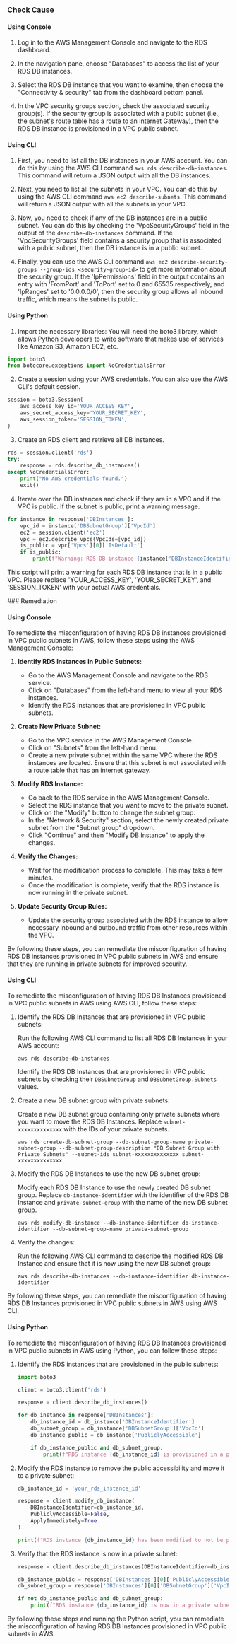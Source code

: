 

<Tabs><Tab title='Cause'>
### Check Cause

#### Using Console

1. Log in to the AWS Management Console and navigate to the RDS dashboard.

2. In the navigation pane, choose "Databases" to access the list of your RDS DB instances.

3. Select the RDS DB instance that you want to examine, then choose the "Connectivity & security" tab from the dashboard bottom panel.

4. In the VPC security groups section, check the associated security group(s). If the security group is associated with a public subnet (i.e., the subnet's route table has a route to an Internet Gateway), then the RDS DB instance is provisioned in a VPC public subnet.

#### Using CLI

1. First, you need to list all the DB instances in your AWS account. You can do this by using the AWS CLI command `aws rds describe-db-instances`. This command will return a JSON output with all the DB instances.

2. Next, you need to list all the subnets in your VPC. You can do this by using the AWS CLI command `aws ec2 describe-subnets`. This command will return a JSON output with all the subnets in your VPC.

3. Now, you need to check if any of the DB instances are in a public subnet. You can do this by checking the 'VpcSecurityGroups' field in the output of the `describe-db-instances` command. If the 'VpcSecurityGroups' field contains a security group that is associated with a public subnet, then the DB instance is in a public subnet.

4. Finally, you can use the AWS CLI command `aws ec2 describe-security-groups --group-ids <security-group-id>` to get more information about the security group. If the 'IpPermissions' field in the output contains an entry with 'FromPort' and 'ToPort' set to 0 and 65535 respectively, and 'IpRanges' set to '0.0.0.0/0', then the security group allows all inbound traffic, which means the subnet is public.

#### Using Python

1. Import the necessary libraries: You will need the boto3 library, which allows Python developers to write software that makes use of services like Amazon S3, Amazon EC2, etc.

```python
import boto3
from botocore.exceptions import NoCredentialsError
```

2. Create a session using your AWS credentials. You can also use the AWS CLI's default session.

```python
session = boto3.Session(
    aws_access_key_id='YOUR_ACCESS_KEY',
    aws_secret_access_key='YOUR_SECRET_KEY',
    aws_session_token='SESSION_TOKEN',
)
```

3. Create an RDS client and retrieve all DB instances.

```python
rds = session.client('rds')
try:
    response = rds.describe_db_instances()
except NoCredentialsError:
    print("No AWS credentials found.")
    exit()
```

4. Iterate over the DB instances and check if they are in a VPC and if the VPC is public. If the subnet is public, print a warning message.

```python
for instance in response['DBInstances']:
    vpc_id = instance['DBSubnetGroup']['VpcId']
    ec2 = session.client('ec2')
    vpc = ec2.describe_vpcs(VpcIds=[vpc_id])
    is_public = vpc['Vpcs'][0]['IsDefault']
    if is_public:
        print(f"Warning: RDS DB instance {instance['DBInstanceIdentifier']} is in a public VPC.")
```

This script will print a warning for each RDS DB instance that is in a public VPC. Please replace 'YOUR_ACCESS_KEY', 'YOUR_SECRET_KEY', and 'SESSION_TOKEN' with your actual AWS credentials.

</Tab>

<Tab title='Remediation'>
### Remediation

#### Using Console

To remediate the misconfiguration of having RDS DB instances provisioned in VPC public subnets in AWS, follow these steps using the AWS Management Console:

1. **Identify RDS Instances in Public Subnets:**
   - Go to the AWS Management Console and navigate to the RDS service.
   - Click on "Databases" from the left-hand menu to view all your RDS instances.
   - Identify the RDS instances that are provisioned in VPC public subnets.

2. **Create New Private Subnet:**
   - Go to the VPC service in the AWS Management Console.
   - Click on "Subnets" from the left-hand menu.
   - Create a new private subnet within the same VPC where the RDS instances are located. Ensure that this subnet is not associated with a route table that has an internet gateway.

3. **Modify RDS Instance:**
   - Go back to the RDS service in the AWS Management Console.
   - Select the RDS instance that you want to move to the private subnet.
   - Click on the "Modify" button to change the subnet group.
   - In the "Network & Security" section, select the newly created private subnet from the "Subnet group" dropdown.
   - Click "Continue" and then "Modify DB Instance" to apply the changes.

4. **Verify the Changes:**
   - Wait for the modification process to complete. This may take a few minutes.
   - Once the modification is complete, verify that the RDS instance is now running in the private subnet.

5. **Update Security Group Rules:**
   - Update the security group associated with the RDS instance to allow necessary inbound and outbound traffic from other resources within the VPC.

By following these steps, you can remediate the misconfiguration of having RDS DB instances provisioned in VPC public subnets in AWS and ensure that they are running in private subnets for improved security.

#### Using CLI

To remediate the misconfiguration of having RDS DB Instances provisioned in VPC public subnets in AWS using AWS CLI, follow these steps:

1. Identify the RDS DB Instances that are provisioned in VPC public subnets:
   
   Run the following AWS CLI command to list all RDS DB Instances in your AWS account:
   ```
   aws rds describe-db-instances
   ```
   Identify the RDS DB Instances that are provisioned in VPC public subnets by checking their `DBSubnetGroup` and `DBSubnetGroup.Subnets` values.

2. Create a new DB subnet group with private subnets:

   Create a new DB subnet group containing only private subnets where you want to move the RDS DB Instances. Replace `subnet-xxxxxxxxxxxxxx` with the IDs of your private subnets.
   ```
   aws rds create-db-subnet-group --db-subnet-group-name private-subnet-group --db-subnet-group-description "DB Subnet Group with Private Subnets" --subnet-ids subnet-xxxxxxxxxxxxxx subnet-xxxxxxxxxxxxxx
   ```

3. Modify the RDS DB Instances to use the new DB subnet group:

   Modify each RDS DB Instance to use the newly created DB subnet group. Replace `db-instance-identifier` with the identifier of the RDS DB Instance and `private-subnet-group` with the name of the new DB subnet group.
   ```
   aws rds modify-db-instance --db-instance-identifier db-instance-identifier --db-subnet-group-name private-subnet-group
   ```

4. Verify the changes:

   Run the following AWS CLI command to describe the modified RDS DB Instance and ensure that it is now using the new DB subnet group:
   ```
   aws rds describe-db-instances --db-instance-identifier db-instance-identifier
   ```

By following these steps, you can remediate the misconfiguration of having RDS DB Instances provisioned in VPC public subnets in AWS using AWS CLI.

#### Using Python

To remediate the misconfiguration of having RDS DB Instances provisioned in VPC public subnets in AWS using Python, you can follow these steps:

1. Identify the RDS instances that are provisioned in the public subnets:
   
   ```python
   import boto3

   client = boto3.client('rds')

   response = client.describe_db_instances()

   for db_instance in response['DBInstances']:
       db_instance_id = db_instance['DBInstanceIdentifier']
       db_subnet_group = db_instance['DBSubnetGroup']['VpcId']
       db_instance_public = db_instance['PubliclyAccessible']

       if db_instance_public and db_subnet_group:
           print(f"RDS instance {db_instance_id} is provisioned in a public subnet.")
   ```

2. Modify the RDS instance to remove the public accessibility and move it to a private subnet:

   ```python
   db_instance_id = 'your_rds_instance_id'

   response = client.modify_db_instance(
       DBInstanceIdentifier=db_instance_id,
       PubliclyAccessible=False,
       ApplyImmediately=True
   )

   print(f"RDS instance {db_instance_id} has been modified to not be publicly accessible.")
   ```

3. Verify that the RDS instance is now in a private subnet:

   ```python
   response = client.describe_db_instances(DBInstanceIdentifier=db_instance_id)

   db_instance_public = response['DBInstances'][0]['PubliclyAccessible']
   db_subnet_group = response['DBInstances'][0]['DBSubnetGroup']['VpcId']

   if not db_instance_public and db_subnet_group:
       print(f"RDS instance {db_instance_id} is now in a private subnet.")
   ```

By following these steps and running the Python script, you can remediate the misconfiguration of having RDS DB Instances provisioned in VPC public subnets in AWS.


</Tab>
</Tabs>